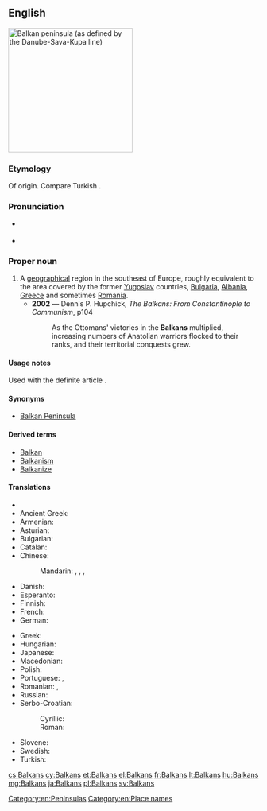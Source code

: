 ==English==
[[Image:Balkan_Peninsula.svg|thumb|250px|Balkan peninsula (as defined by the Danube-Sava-Kupa line)]]
{{wikipedia}}

===Etymology===
Of {{etyl|trk|en}} origin. Compare Turkish {{term|balkan||wooded mountain range|lang=tr}}.

===Pronunciation===
* {{a|UK}} {{IPA|/ˈbɔːl.kənz/|/ˈbɒl.kənz/}}
* {{a|US}} {{IPA|/ˈbɑl.kənz/|/ˈbɔl.kənz/}}

===Proper noun===
{{en-proper noun}}

# A [[geographical]] region in the southeast of Europe, roughly equivalent to the area covered by the former [[Yugoslav]] countries, [[Bulgaria]], [[Albania]], [[Greece]] and sometimes [[Romania]].
#* '''2002''' — Dennis P. Hupchick, ''The Balkans: From Constantinople to Communism'', p104
#*: As the Ottomans' victories in the '''Balkans''' multiplied, increasing numbers of Anatolian warriors flocked to their ranks, and their territorial conquests grew.

====Usage notes====
Used with the definite article {{term|the}}.

====Synonyms====
* {{sense|geographical region}} [[Balkan Peninsula]]

====Derived terms====
* [[Balkan]]
* [[Balkanism]]
* [[Balkanize]]

====Translations====
{{trans-top|geographical region in the southeast of Europe}}
* {{trreq|sq}}
* Ancient Greek: {{tø|grc|Χερσόνησος τοῦ Αἵμου|m|tr=Khersonēsos tou Aimou|sc=polytonic}}
* Armenian: {{t-|hy|Բալկաններ|tr=Balkanner}}
* Asturian: {{t-|ast|Balcanes|m}}
* Bulgarian: {{t-|bg|Балкани|p|tr=Balkani|sc=Cyrl}}
* Catalan: {{t-|ca|Balcans|m-p}}
* Chinese:
*: Mandarin: {{t|cmn|巴爾幹|sc=Hani}}, {{t|cmn|巴尔干|tr=Bā'ěrgàn|sc=Hani}}, {{t|cmn|巴爾幹半島|sc=Hani}}, {{t|cmn|巴尔干半岛|tr=Bā'ěrgàn bàndǎo|sc=Hani}}
* Danish: {{t-|da|Balkanhalvøen}}
* Esperanto: {{t-|eo|Balkanio}}
* Finnish: {{t+|fi|Balkan}}
* French: {{t+|fr|Balkans|m}}
* German: {{t+|de|Balkan|m}}
{{trans-mid}}
* Greek: {{t+|el|Βαλκάνια|n-p|tr=Valkánia}}
* Hungarian: {{t+|hu|Balkán}}
* Japanese: {{t-|ja|バルカン半島|tr=[[Barukan hantō]]|sc=Jpan}}
* Macedonian: {{t-|mk|Балкан|m|tr=Bálkan}}
* Polish: {{t+|pl|Bałkany}}
* Portuguese: {{t-|pt|Balcãs|m-p}}, {{t-|pt|Bálcãs|m-p}}
* Romanian: {{t-|ro|Balcani|m-p}}, {{t-|ro|Peninsula Balcanică|f}}
* Russian: {{t-|ru|Балканы|m-p|tr=Balkány}}
* Serbo-Croatian:
*: Cyrillic: {{t-|sh|Балкан|m|sc=Cyrl}}
*: Roman: {{t-|sh|Balkan|m|sc=Latn}}
* Slovene: {{t+|sl|Balkan|m|alt=Balkán}}
* Swedish: {{t+|sv|Balkan}}
* Turkish: {{t+|tr|Balkanlar|p}}
{{trans-bottom}}

[[Category:en:Peninsulas]]
[[Category:en:Place names]]

[[cs:Balkans]]
[[cy:Balkans]]
[[et:Balkans]]
[[el:Balkans]]
[[fr:Balkans]]
[[lt:Balkans]]
[[hu:Balkans]]
[[mg:Balkans]]
[[ja:Balkans]]
[[pl:Balkans]]
[[sv:Balkans]]